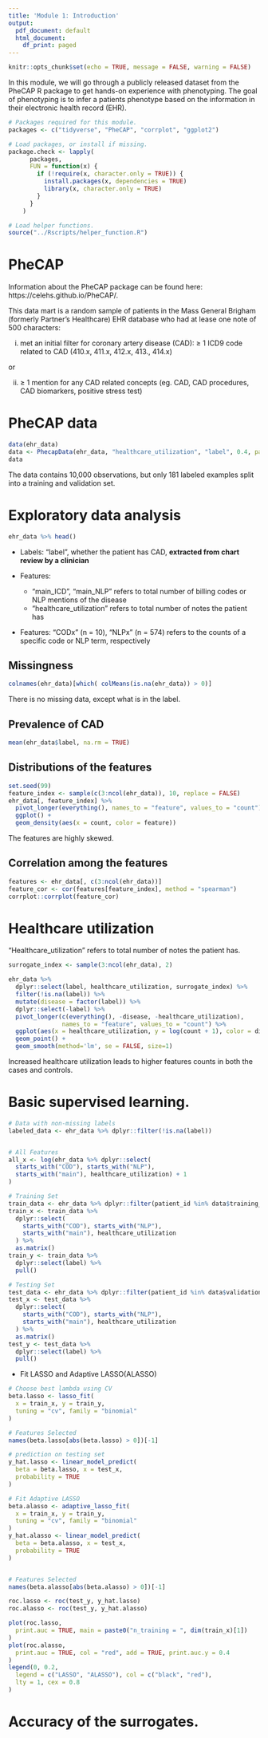 ```yaml
---
title: 'Module 1: Introduction'
output:
  pdf_document: default
  html_document:
    df_print: paged
---
```


```r
knitr::opts_chunk$set(echo = TRUE, message = FALSE, warning = FALSE)
```

In this module, we will go through a publicly released dataset from the PheCAP R package to get hands-on experience with phenotyping.  The goal of phenotyping is to infer a patients phenotype based on the information in their electronic health record (EHR).

```r
# Packages required for this module.
packages <- c("tidyverse", "PheCAP", "corrplot", "ggplot2")

# Load packages, or install if missing.
package.check <- lapply(
	  packages,
	  FUN = function(x) {
	    if (!require(x, character.only = TRUE)) {
	      install.packages(x, dependencies = TRUE)
	      library(x, character.only = TRUE)
	    }
	  }
	)
```

```r
# Load helper functions.
source("../Rscripts/helper_function.R")
```

# PheCAP 

Information about the PheCAP package can be found here: https://celehs.github.io/PheCAP/.

This data mart is a random sample of patients in the Mass General Brigham (formerly Partner's Healthcare) EHR database who had at lease one note of 500 characters:

(i) met an initial filter for coronary artery disease (CAD): $\geq$ 1 ICD9 code related to CAD (410.x, 411.x, 412.x, 413., 414.x) 

or

(ii) $\ge$ 1 mention for any CAD related concepts (eg. CAD, CAD procedures, CAD biomarkers, positive stress test)

# PheCAP data

```r
data(ehr_data)
data <- PhecapData(ehr_data, "healthcare_utilization", "label", 0.4, patient_id = "patient_id")
data
```

The data contains 10,000 observations, but only 181 labeled examples split into a training and validation set. 

# Exploratory data analysis

```r
ehr_data %>% head() 
```

- Labels: "label", whether the patient has CAD, **extracted from chart review by a clinician**

- Features:
  - "main_ICD", "main_NLP" refers to total number of billing codes or NLP mentions of the disease
  - "healthcare_utilization" refers to total number of notes the patient has

- Features: “CODx” (n = 10), “NLPx” (n = 574) refers to the counts of a specific code or NLP term, respectively 

## Missingness

```r
colnames(ehr_data)[which( colMeans(is.na(ehr_data)) > 0)]
```

There is no missing data, except what is in the label.

## Prevalence of CAD

```r
mean(ehr_data$label, na.rm = TRUE)
```

## Distributions of the features

```r
set.seed(99)
feature_index <- sample(c(3:ncol(ehr_data)), 10, replace = FALSE)
ehr_data[, feature_index] %>%
  pivot_longer(everything(), names_to = "feature", values_to = "count") %>%
  ggplot() +
  geom_density(aes(x = count, color = feature))
```

The features are highly skewed.  

## Correlation among the features

```r
features <- ehr_data[, c(3:ncol(ehr_data))]
feature_cor <- cor(features[feature_index], method = "spearman")
corrplot::corrplot(feature_cor)
```

# Healthcare utilization

"Healthcare_utilization" refers to total number of notes the patient has. 

```r
surrogate_index <- sample(3:ncol(ehr_data), 2)

ehr_data %>%
  dplyr::select(label, healthcare_utilization, surrogate_index) %>%
  filter(!is.na(label)) %>%
  mutate(disease = factor(label)) %>%
  dplyr::select(-label) %>%
  pivot_longer(c(everything(), -disease, -healthcare_utilization), 
               names_to = "feature", values_to = "count") %>%
  ggplot(aes(x = healthcare_utilization, y = log(count + 1), color = disease, shape = feature, linetype = feature)) +
  geom_point() +
  geom_smooth(method='lm', se = FALSE, size=1)
```

Increased healthcare utilization leads to higher features counts in both the cases and controls. 


# Basic supervised learning.

```r
# Data with non-missing labels
labeled_data <- ehr_data %>% dplyr::filter(!is.na(label))


# All Features
all_x <- log(ehr_data %>% dplyr::select(
  starts_with("COD"), starts_with("NLP"),
  starts_with("main"), healthcare_utilization) + 1
)

# Training Set
train_data <- ehr_data %>% dplyr::filter(patient_id %in% data$training_set)
train_x <- train_data %>%
  dplyr::select(
    starts_with("COD"), starts_with("NLP"),
    starts_with("main"), healthcare_utilization
  ) %>%
  as.matrix()
train_y <- train_data %>%
  dplyr::select(label) %>%
  pull()

# Testing Set
test_data <- ehr_data %>% dplyr::filter(patient_id %in% data$validation_set)
test_x <- test_data %>%
  dplyr::select(
    starts_with("COD"), starts_with("NLP"),
    starts_with("main"), healthcare_utilization
  ) %>%
  as.matrix()
test_y <- test_data %>%
  dplyr::select(label) %>%
  pull()
```

-   Fit LASSO and Adaptive LASSO(ALASSO)

```r
# Choose best lambda using CV
beta.lasso <- lasso_fit(
  x = train_x, y = train_y,
  tuning = "cv", family = "binomial"
)
```


```r
# Features Selected
names(beta.lasso[abs(beta.lasso) > 0])[-1]
```


```r
# prediction on testing set
y_hat.lasso <- linear_model_predict(
  beta = beta.lasso, x = test_x,
  probability = TRUE
)
```

```r
# Fit Adaptive LASSO
beta.alasso <- adaptive_lasso_fit(
  x = train_x, y = train_y,
  tuning = "cv", family = "binomial"
)
y_hat.alasso <- linear_model_predict(
  beta = beta.alasso, x = test_x,
  probability = TRUE
)


# Features Selected
names(beta.alasso[abs(beta.alasso) > 0])[-1]
```
```r
roc.lasso <- roc(test_y, y_hat.lasso)
roc.alasso <- roc(test_y, y_hat.alasso)

plot(roc.lasso,
  print.auc = TRUE, main = paste0("n_training = ", dim(train_x)[1])
)
plot(roc.alasso,
  print.auc = TRUE, col = "red", add = TRUE, print.auc.y = 0.4
)
legend(0, 0.2,
  legend = c("LASSO", "ALASSO"), col = c("black", "red"),
  lty = 1, cex = 0.8
)
```


# Accuracy of the surrogates.




